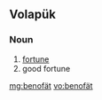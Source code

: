 ==Volapük==

===Noun===
{{infl|vo|noun}}

# [[fortune]] 
# good fortune

[[mg:benofät]]
[[vo:benofät]]